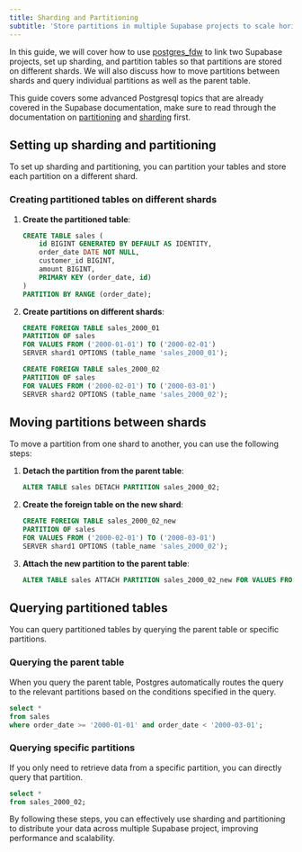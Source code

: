 ```yaml
---
title: Sharding and Partitioning
subtitle: 'Store partitions in multiple Supabase projects to scale horizontally'
---
```


In this guide, we will cover how to use [postgres_fdw](/docs/guides/database/extensions/postgres_fdw) to link two Supabase projects, set up sharding, and partition tables so that partitions are stored on different shards. We will also discuss how to move partitions between shards and query individual partitions as well as the parent table.

This guide covers some advanced Postgresql topics that are already covered in the Supabase documentation, make sure to read through the documentation on [partitioning](/docs/guides/database/partitions) and [sharding](docs/guides/database/sharding) first.

## Setting up sharding and partitioning

To set up sharding and partitioning, you can partition your tables and store each partition on a different shard.

### Creating partitioned tables on different shards

1. **Create the partitioned table**:

   ```sql
   CREATE TABLE sales (
       id BIGINT GENERATED BY DEFAULT AS IDENTITY,
       order_date DATE NOT NULL,
       customer_id BIGINT,
       amount BIGINT,
       PRIMARY KEY (order_date, id)
   )
   PARTITION BY RANGE (order_date);
   ```

2. **Create partitions on different shards**:

   ```sql
   CREATE FOREIGN TABLE sales_2000_01
   PARTITION OF sales
   FOR VALUES FROM ('2000-01-01') TO ('2000-02-01')
   SERVER shard1 OPTIONS (table_name 'sales_2000_01');

   CREATE FOREIGN TABLE sales_2000_02
   PARTITION OF sales
   FOR VALUES FROM ('2000-02-01') TO ('2000-03-01')
   SERVER shard2 OPTIONS (table_name 'sales_2000_02');
   ```

## Moving partitions between shards

To move a partition from one shard to another, you can use the following steps:

1. **Detach the partition from the parent table**:

   ```sql
   ALTER TABLE sales DETACH PARTITION sales_2000_02;
   ```

2. **Create the foreign table on the new shard**:

   ```sql
   CREATE FOREIGN TABLE sales_2000_02_new
   PARTITION OF sales
   FOR VALUES FROM ('2000-02-01') TO ('2000-03-01')
   SERVER shard1 OPTIONS (table_name 'sales_2000_02');
   ```

3. **Attach the new partition to the parent table**:

   ```sql
   ALTER TABLE sales ATTACH PARTITION sales_2000_02_new FOR VALUES FROM ('2000-02-01') TO ('2000-03-01');
   ```

## Querying partitioned tables

You can query partitioned tables by querying the parent table or specific partitions.

### Querying the parent table

When you query the parent table, Postgres automatically routes the query to the relevant partitions based on the conditions specified in the query.

```sql
select *
from sales
where order_date >= '2000-01-01' and order_date < '2000-03-01';
```

### Querying specific partitions

If you only need to retrieve data from a specific partition, you can directly query that partition.

```sql
select *
from sales_2000_02;
```

By following these steps, you can effectively use sharding and partitioning to distribute your data across multiple Supabase project, improving performance and scalability.
